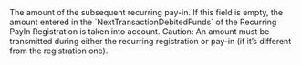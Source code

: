   

  

  
<ParamField body="DebitedFunds" type="object">     
The amount of the subsequent recurring pay-in. If this field is empty, the amount entered in the `NextTransactionDebitedFunds` of the Recurring PayIn Registration is taken into account.  
Caution: An amount must be transmitted during either the recurring registration or pay-in (if it’s different from the registration one).   

<Expandable title="properties">  
<Currency12 />  
  
<Amount1 />  
  

</Expandable> 
</ParamField>